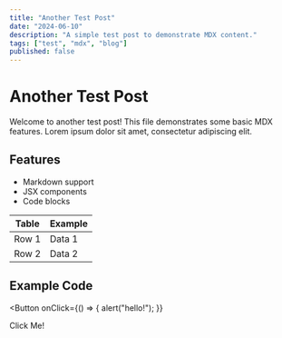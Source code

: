 ---
title: "Another Test Post"
date: "2024-06-10"
description: "A simple test post to demonstrate MDX content."
tags: ["test", "mdx", "blog"]
published: false
---


# Another Test Post

Welcome to another test post! This file demonstrates some basic MDX features. Lorem ipsum dolor sit amet, consectetur adipiscing elit.

## Features

- Markdown support
- JSX components
- Code blocks

| Table | Example |
| ----- | ------- |
| Row 1 | Data 1  |
| Row 2 | Data 2  |

## Example Code

<Button
  onClick={() => {
    alert("hello!");
  }}
>
  Click Me!
</Button>
